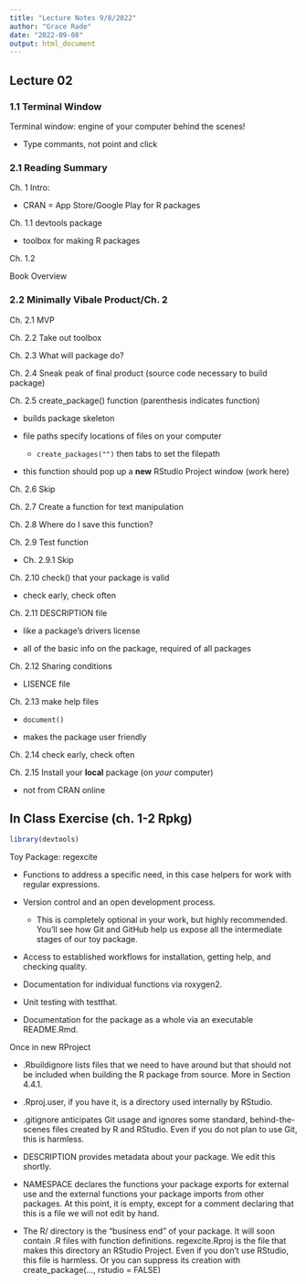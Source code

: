 ```yaml
---
title: "Lecture Notes 9/8/2022"
author: "Grace Rade"
date: "2022-09-08"
output: html_document
---
```

## Lecture 02

### 1.1 Terminal Window

Terminal window: engine of your computer behind the scenes!

  - Type commants, not point and click
  
### 2.1 Reading Summary

Ch. 1 Intro: 
  
  - CRAN = App Store/Google Play for R packages
 
 
Ch. 1.1 devtools package 

  - toolbox for making R packages

  
Ch. 1.2 
  
  Book Overview

### 2.2 Minimally Vibale Product/Ch. 2

Ch. 2.1 MVP


Ch. 2.2 Take out toolbox


Ch. 2.3 What will package do?


Ch. 2.4 Sneak peak of final product (source code necessary to build package)


Ch. 2.5 create_package() function (parenthesis indicates function)
  
  - builds package skeleton
  
  - file paths specify locations of files on your computer
  
    - `create_packages("")` then tabs to set the filepath
    
  - this function should pop up a **new** RStudio Project window (work here)


Ch. 2.6 Skip


Ch. 2.7 Create a function for text manipulation


Ch. 2.8 Where do I save this function?


Ch. 2.9 Test function

  - Ch. 2.9.1 Skip

Ch. 2.10 check() that your package is valid

  - check early, check often
  
Ch. 2.11 DESCRIPTION file

  - like a package's drivers license
  
  - all of the basic info on the package, required of all packages
  
Ch. 2.12 Sharing conditions
  
  - LISENCE file

Ch. 2.13 make help files

  - `document()`
  
  - makes the package user friendly
  
Ch. 2.14 check early, check often

Ch. 2.15 Install your **local** package (on *your* computer)

  - not from CRAN online
  

## In Class Exercise (ch. 1-2 Rpkg)

```r
library(devtools)
```

Toy Package: regexcite

  - Functions to address a specific need, in this case helpers for work with regular expressions.

  - Version control and an open development process.

    - This is completely optional in your work, but highly recommended. You’ll see how Git and GitHub help us expose all the intermediate stages of our toy package.
    
  - Access to established workflows for installation, getting help, and checking quality.

  - Documentation for individual functions via roxygen2.

  - Unit testing with testthat.

  - Documentation for the package as a whole via an executable README.Rmd.
 
 Once in new RProject 

  - .Rbuildignore lists files that we need to have around but that should not be included when building the R package from source. More in Section 4.4.1.

  - .Rproj.user, if you have it, is a directory used internally by RStudio.

  - .gitignore anticipates Git usage and ignores some standard, behind-the-scenes files created by R and RStudio. Even if you do not plan to use Git, this is harmless.

  - DESCRIPTION provides metadata about your package. We edit this shortly.

  - NAMESPACE declares the functions your package exports for external use and the external functions your package imports from other packages. At this point, it is empty, except for a comment declaring that this is a file we will not edit by hand.

  - The R/ directory is the “business end” of your package. It will soon contain .R files with function definitions.
regexcite.Rproj is the file that makes this directory an RStudio Project.  Even if you don’t use RStudio, this file is harmless. Or you can suppress its creation with create_package(..., rstudio = FALSE)

